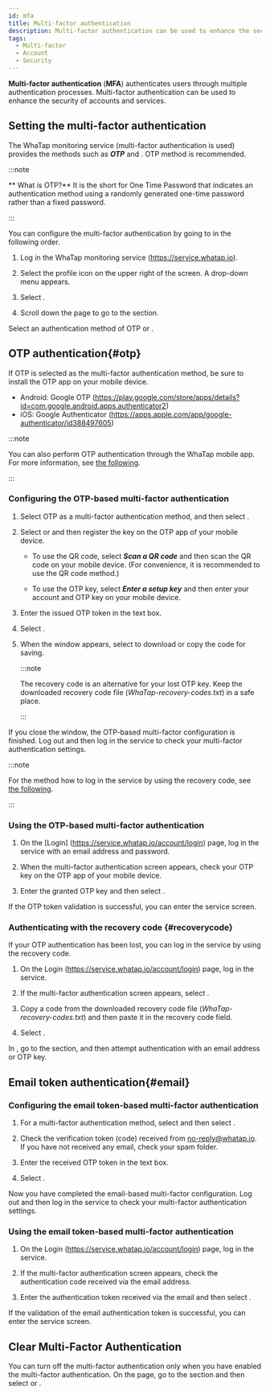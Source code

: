 ```yaml
---
id: mfa
title: Multi-factor authentication
description: Multi-factor authentication can be used to enhance the security of accounts and services.
tags:
  - Multi-factor
  - Account
  - Security
---
```


**Multi-factor authentication** (**MFA**) authenticates users through multiple authentication processes. Multi-factor authentication can be used to enhance the security of accounts and services.

## Setting the multi-factor authentication

The WhaTap monitoring service (multi-factor authentication is used) provides the methods such as **_OTP_** and <Cmdname sid="email" className="uitext" />. OTP method is recommended.

:::note

** What is OTP?** It is the short for One Time Password that indicates an authentication method using a randomly generated one-time password rather than a fixed password.

:::

You can configure the multi-factor authentication by going to <Cmdname sid="MNU07360" className="uitext" /> in the following order.

1. Log in the WhaTap monitoring service (https://service.whatap.io).

2. Select the profile icon on the upper right of the screen. A drop-down menu appears.

3. Select <Cmdname sid="MNU07360" className="uitext" />.

4. Scroll down the page to go to the <Cmdname sid="two_factor_auth" className="uitext" /> section.

   <ImgLang img='account-mfa-section.png' desc='Multi-factor authentication' />

Select an authentication method of <Link to="#otp"><span class="uitext">OTP</span></Link> or <Link to="#email"><Cmdname sid="email" /></Link>.

## OTP authentication{#otp}

If OTP is selected as the multi-factor authentication method, be sure to install the OTP app on your mobile device.

- Android: Google OTP (https://play.google.com/store/apps/details?id=com.google.android.apps.authenticator2)
- iOS: Google Authenticator (https://apps.apple.com/app/google-authenticator/id388497605)

:::note

You can also perform OTP authentication through the WhaTap mobile app. For more information, see [the following](../mobile-app#mobileotp).

:::

### Configuring the OTP-based multi-factor authentication

<ImgLang img='account-mfa-otp.png' desc='OTP authentication selection' />

1. Select <span class="uitext">OTP</span> as a multi-factor authentication method, and then select <Cmdname sid="create_otp_key" className="uitext" />.

2. Select <Cmdname sid="qr_code_url" className="uitext" /> or <Cmdname sid="otp_key" className="uitext" /> and then register the key on the OTP app of your mobile device.

   - To use the QR code, select **_Scan a QR code_** and then scan the QR code on your mobile device. (For convenience, it is recommended to use the QR code method.)

   - To use the OTP key, select **_Enter a setup key_** and then enter your account and OTP key on your mobile device.

   <ImgLang img='account-mfa-google.png' desc='Google OTP app' />

3. Enter the issued OTP token in the <Cmdname sid="BTN06501" className="uitext" /> text box. 

4. Select <Cmdname sid="validate_otp_token" className="uitext" />.

5. When the <Cmdname sid="TTL07396" className="uitext" /> window appears, select <Cmdname sid="BTN07544" className="uitext" /> to download or copy the code for saving.

   :::note

   The recovery code is an alternative for your lost OTP key. Keep the downloaded recovery code file (_WhaTap-recovery-codes.txt_) in a safe place.

   :::

If you close the <Cmdname sid="TTL07396" className="uitext" /> window, the OTP-based multi-factor configuration is finished. Log out and then log in the service to check your multi-factor authentication settings.

:::note

For the method how to log in the service by using the recovery code, see [the following](#recoverycode).

:::

### Using the OTP-based multi-factor authentication

1. On the [Login] \(https://service.whatap.io/account/login) page, log in the service with an email address and password.

2. When the multi-factor authentication screen appears, check your OTP key on the OTP app of your mobile device.

3. Enter the granted OTP key and then select <Cmdname sid="authentication" className="uitext" />.

If the OTP token validation is successful, you can enter the service screen.

### Authenticating with the recovery code {#recoverycode}

If your OTP authentication has been lost, you can log in the service by using the recovery code.

1. On the Login (https://service.whatap.io/account/login) page, log in the service.

2. If the multi-factor authentication screen appears, select <Cmdname sid="BTN07393" className="uitext" />.

   <ImgLang img='account-mfa-recovery.png' desc='Recovery code' />

3. Copy a code from the downloaded recovery code file (_WhaTap-recovery-codes.txt_) and then paste it in the recovery code field.

4. Select <Cmdname sid="authentication" className="uitext" />.

In <Cmdname sid="MNU07360" className="uitext" />, go to the <Cmdname sid="two_factor_auth" className="uitext" /> section, and then attempt authentication with an email address or OTP key.

## Email token authentication{#email}

### Configuring the email token-based multi-factor authentication

<ImgLang img='account-mfa-email.png' desc='Email authentication selection' />

1. For a multi-factor authentication method, select <Cmdname sid="email" className="uitext" /> and then select <Cmdname sid="send_auth_token_mail" className="uitext" />.

2. Check the verification token (code) received from no-reply@whatap.io. If you have not received any email, check your spam folder.

3. Enter the received OTP token in the <Cmdname sid="BTN06501" className="uitext" /> text box. 

4. Select <Cmdname sid="validate_email_token" className="uitext" />.

Now you have completed the email-based multi-factor configuration. Log out and then log in the service to check your multi-factor authentication settings.

### Using the email token-based multi-factor authentication

1. On the Login (https://service.whatap.io/account/login) page, log in the service.

2. If the multi-factor authentication screen appears, check the authentication code received via the email address.

3. Enter the authentication token received via the email and then select <Cmdname sid="authentication" className="uitext" />.

If the validation of the email authentication token is successful, you can enter the service screen.

## Clear Multi-Factor Authentication

<ImgLang img='account-mfa-disable.png' desc='Clear Multi-Factor Authentication' />

You can turn off the multi-factor authentication only when you have enabled the multi-factor authentication. On the <Link to="https://service.whatap.io/v2/account/management"><Cmdname sid="MNU07360" /></Link> page, go to the <Cmdname sid="two_factor_auth" className="uitext" /> section and then select <Cmdname sid="clear_otp_key" className="uitext" /> or <Cmdname sid="clear_multi_factor" className="uitext" />.

